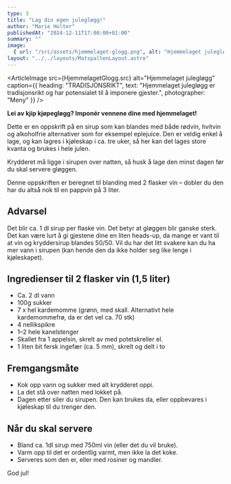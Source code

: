 ```yaml
---
type: 3
title: "Lag din egen julegløgg!"
author: "Marie Holter"
publishedAt: "2024-12-11T17:00:00+01:00"
summary: ""
image:
  { url: "/src/assets/hjemmelaget-glogg.png", alt: "Hjemmelaget julegløgg", height: "600px" }
layout: "../../layouts/MatspaltenLayout.astro"
---
```


<ArticleImage src={HjemmelagetGlogg.src} alt="Hjemmelaget julegløgg" caption={{
  heading: "TRADISJONSRIKT",
  text: "Hjemmelaget julegløgg er tradisjonsrikt og har potensialet til å imponere gjester.",
  photographer: "Meny"
}} />

**Lei av kjip kjøpegløgg? Imponér vennene dine med hjemmelaget!**

Dette er en oppskrift på en sirup som kan blandes med både rødvin, hvitvin og alkoholfrie alternativer som for eksempel eplejuice. Den er veldig enkel å lage, og kan lagres i kjøleskap i ca. tre uker, så her kan det lages store kvanta og brukes i hele julen.

Krydderet må ligge i sirupen over natten, så husk å lage den minst dagen før du skal servere gløggen.

Denne oppskriften er beregnet til blanding med 2 flasker vin – dobler du den har du altså nok til en pappvin på 3 liter.

## Advarsel

Det blir ca. 1 dl sirup per flaske vin. Det betyr at gløggen blir ganske sterk. Det kan være lurt å gi gjestene dine en liten heads-up, da mange er vant til at vin og kryddersirup blandes 50/50. Vil du har det litt svakere kan du ha mer vann i sirupen (kan hende den da ikke holder seg like lenge i kjøleskapet). 

## Ingredienser til 2 flasker vin (1,5 liter)

- Ca. 2 dl vann
- 100g sukker
- 7 x hel kardemomme (grønn, med skall. Alternativt hele kardemommefrø, da er det vel ca. 70 stk)
- 4 nellikspikre
- 1–2 hele kanelstenger
- Skallet fra 1 appelsin, skrelt av med potetskreller el. 
- 1 liten bit fersk ingefær (ca. 5 mm), skrelt og delt i to

## Fremgangsmåte

- Kok opp vann og sukker med alt krydderet oppi.
- La det stå over natten med lokket på.
- Dagen etter siler du sirupen. Den kan brukes da, eller oppbevares i kjøleskap til du trenger den.

## Når du skal servere

- Bland ca. 1dl sirup med 750ml vin (eller det du vil bruke).
- Varm opp til det er ordentlig varmt, men ikke la det koke.
- Serveres som den er, eller med rosiner og mandler.

God jul!
